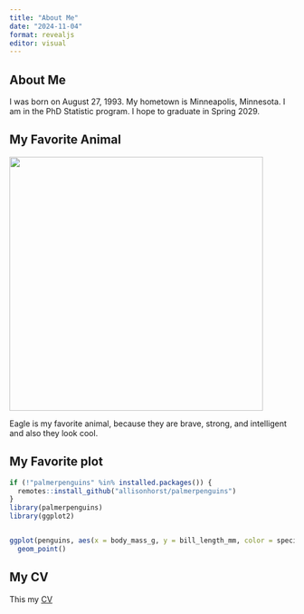 ```yaml
---
title: "About Me"
date: "2024-11-04"
format: revealjs
editor: visual
---
```


## About Me


I was born on August 27, 1993. My hometown is Minneapolis, Minnesota. I am in the PhD Statistic program. I hope to graduate in Spring 2029.

## My Favorite Animal

![](eagle.png){width="448"}

Eagle is my favorite animal, because they are brave, strong, and intelligent and also they look cool.

## My Favorite plot

```r

if (!"palmerpenguins" %in% installed.packages()) {
  remotes::install_github("allisonhorst/palmerpenguins")
}
library(palmerpenguins)
library(ggplot2)


ggplot(penguins, aes(x = body_mass_g, y = bill_length_mm, color = species)) +
  geom_point()


```

## My CV

This my [CV](CV.pdf)
